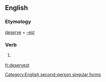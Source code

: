 ==English==

===Etymology===
[[deserve]] + [[-est]]

===Verb===
{{en-verb form}}

# {{context|archaic|lang=en}} {{form of|Second-person singular simple present form|deserve|lang=en}}

[[Category:English second-person singular forms]]

[[fr:deservest]]